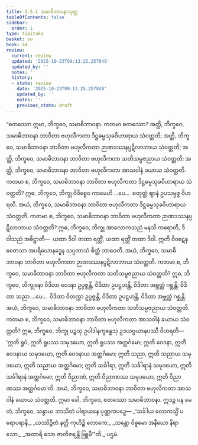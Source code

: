 ```yaml
---
title: 1.5.1 သမာဓိဘာဝနာသုတ္တ
tableOfContents: false
sidebar:
  order: 1
type: tipitaka
basket: su
book: a4
review:
  current: review
  updated: '2025-10-23T09:13:25.257849'
  updated_by: ''
  notes: ''
  history:
  - state: review
    date: '2025-10-23T09:13:25.257849'
    updated_by: ''
    notes: ''
    previous_state: draft
---
```



<ReviewStatus review={frontmatter.review} showDetails={true} />

<HypothesisAnnotation frontmatter={frontmatter} />

<DynamicBreadcrumb />

<Division number="41" book="a4" e="ch" v="15" p="353">

<Paragraph number="289" book="a4">
“စတဿော ဣမာ, ဘိက္ခဝေ, သမာဓိဘာဝနာ. ကတမာ စတဿော? အတ္ထိ, ဘိက္ခဝေ, သမာဓိဘာဝနာ ဘာဝိတာ ဗဟုလီကတာ ဒိဋ္ဌဓမ္မသုခဝိဟာရာယ သံဝတ္တတိ; အတ္ထိ, ဘိက္ခဝေ, သမာဓိဘာဝနာ ဘာဝိတာ ဗဟုလီကတာ ဉာဏဒဿနပ္ပဋိလာဘာယ သံဝတ္တတိ; အတ္ထိ, ဘိက္ခဝေ, သမာဓိဘာဝနာ ဘာဝိတာ ဗဟုလီကတာ သတိသမ္ပဇညာယ သံဝတ္တတိ; အတ္ထိ, ဘိက္ခဝေ, သမာဓိဘာဝနာ ဘာဝိတာ ဗဟုလီကတာ အာသဝါနံ ခယာယ သံဝတ္တတိ.
</Paragraph>

<Paragraph number="290" book="a4">
ကတမာ စ, ဘိက္ခဝေ, သမာဓိဘာဝနာ ဘာဝိတာ ဗဟုလီကတာ ဒိဋ္ဌဓမ္မသုခဝိဟာရာယ သံဝတ္တတိ? ဣဓ, ဘိက္ခဝေ, ဘိက္ခု ဝိဝိစ္စေဝ ကာမေဟိ …ပေ…  စတုတ္ထံ ဈာနံ ဥပသမ္ပဇ္ဇ ဝိဟရတိ. အယံ, ဘိက္ခဝေ, သမာဓိဘာဝနာ ဘာဝိတာ ဗဟုလီကတာ ဒိဋ္ဌဓမ္မသုခဝိဟာရာယ သံဝတ္တတိ.
</Paragraph>

<Paragraph number="291" book="a4">
ကတမာ စ, ဘိက္ခဝေ, သမာဓိဘာဝနာ ဘာဝိတာ ဗဟုလီကတာ ဉာဏဒဿနပ္ပဋိလာဘာယ သံဝတ္တတိ? ဣဓ, ဘိက္ခဝေ, ဘိက္ခု အာလောကသညံ မနသိ ကရောတိ, ဒိဝါသညံ အဓိဋ္ဌာတိ—  ယထာ ဒိဝါ တထာ ရတ္တိံ, ယထာ ရတ္တိံ တထာ ဒိဝါ. ဣတိ ဝိဝဋေန စေတသာ အပရိယောနဒ္ဓေန သပ္ပဘာသံ စိတ္တံ ဘာဝေတိ. အယံ, ဘိက္ခဝေ, သမာဓိဘာဝနာ ဘာဝိတာ ဗဟုလီကတာ ဉာဏဒဿနပ္ပဋိလာဘာယ သံဝတ္တတိ.
</Paragraph>

<Paragraph number="292" book="a4">
ကတမာ စ, ဘိက္ခဝေ, သမာဓိဘာဝနာ ဘာဝိတာ ဗဟုလီကတာ သတိသမ္ပဇညာယ သံဝတ္တတိ? ဣဓ, ဘိက္ခဝေ, ဘိက္ခုနော ဝိဒိတာ ဝေဒနာ ဥပ္ပဇ္ဇန္တိ, ဝိဒိတာ ဥပဋ္ဌဟန္တိ, ဝိဒိတာ အဗ္ဘတ္ထံ ဂစ္ဆန္တိ; ဝိဒိတာ သညာ …ပေ…  ဝိဒိတာ ဝိတက္ကာ ဥပ္ပဇ္ဇန္တိ, ဝိဒိတာ ဥပဋ္ဌဟန္တိ, ဝိဒိတာ အဗ္ဘတ္ထံ ဂစ္ဆန္တိ. အယံ, ဘိက္ခဝေ, သမာဓိဘာဝနာ ဘာဝိတာ ဗဟုလီကတာ သတိသမ္ပဇညာယ သံဝတ္တတိ.
</Paragraph>

<Paragraph number="293" book="a4">
ကတမာ စ, ဘိက္ခဝေ, သမာဓိဘာဝနာ ဘာဝိတာ ဗဟုလီကတာ အာသဝါနံ ခယာယ သံဝတ္တတိ? ဣဓ, ဘိက္ခဝေ, ဘိက္ခု ပဉ္စသု ဥပါဒါနက္ခန္ဓေသု ဥဒယဗ္ဗယာနုပဿီ ဝိဟရတိ—  ‘ဣတိ ရူပံ, ဣတိ ရူပဿ သမုဒယော, ဣတိ ရူပဿ အတ္ထင်္ဂမော; ဣတိ ဝေဒနာ, ဣတိ ဝေဒနာယ သမုဒယော, ဣတိ ဝေဒနာယ အတ္ထင်္ဂမော; ဣတိ သညာ, ဣတိ သညာယ သမုဒယော, ဣတိ သညာယ အတ္ထင်္ဂမော; ဣတိ သင်္ခါရာ, ဣတိ သင်္ခါရာနံ သမုဒယော, ဣတိ သင်္ခါရာနံ အတ္ထင်္ဂမော; ဣတိ ဝိညာဏံ, ဣတိ ဝိညာဏဿ သမုဒယော, ဣတိ ဝိညာဏဿ အတ္ထင်္ဂမော’တိ. အယံ, ဘိက္ခဝေ, သမာဓိဘာဝနာ ဘာဝိတာ ဗဟုလီကတာ အာသဝါနံ ခယာယ သံဝတ္တတိ. ဣမာ ခေါ, ဘိက္ခဝေ, စတဿော သမာဓိဘာဝနာ. ဣဒဉ္စ ပန မေတံ, ဘိက္ခဝေ, သန္ဓာယ ဘာသိတံ ပါရာယနေ ပုဏ္ဏကပဉှေ—
</Paragraph>

<Paragraph number="294" type="verses" book="a4">
_‘သင်္ခါယ လောကသ္မိံ ပရောပရာနိ,_  
_ယဿိဉ္ဇိတံ နတ္ထိ ကုဟိဉ္စိ လောကေ;_  
_သန္တော ဝိဓူမော အနီဃော နိရာသော,_  
_အတာရိ သော ဇာတိဇရန္တိ ဗြူမီ’”တိ._  


</Paragraph>
</Division>

<Paragraph number="295" type="center" book="a4">
ပဌမံ.
</Paragraph>